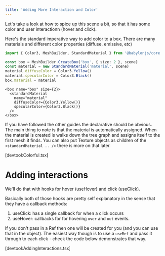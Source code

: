 ```yaml
---
title: 'Adding More Interaction and Color'
---
```


Let's take a look at how to spice up this scene a bit, so that it has some color
and user interactionn (hover and click).

Here's the standard imperative way to add color to a box. There are many
materials and different color properties (diffuse, emissive, etc)

```typescript
import { Color3, MeshBuilder, StandardMaterial } from '@babylonjs/core'

const box = MeshBuilder.CreateBox('box', { size: 2 }, scene)
const material = new StandardMaterial('material', scene)
material.diffuseColor = Color3.Yellow()
material.specularColor = Color3.Black()
box.material = material
```

```tsx
<box name="box" size={2}>
  <standardMaterial
    name="material"
    diffuseColor={Color3.Yellow()}
    specularColor={Color3.Black()}
  />
</box>
```

If you have followed the other guides the declarative should be obvious. The
main thing to note is that the material is automatically assigned. When the
material is created is walks down the tree graph and assigns itself to the first
mesh it finds. You can also put Texture objects as children of the
`<standardMaterial .. />` there is more on that later.

[devtool:Colorful.tsx]

# Adding interactions

We'll do that with hooks for hover (useHover) and click (useClick).

Basically both of those hooks are pretty self explanatory in the sense that they
have a callback methods:

1. useClick: has a single callback for when a click occurs
2. useHover: callbacks for for hovering `over` and `out` events.

If you don't pass in a Ref then one will be created for you (and you can use
that in the object). The easiest way though is to use a `useRef` and pass it
through to each click - check the code below demonstrates that way.

[devtool:AddingInteractions.tsx]
